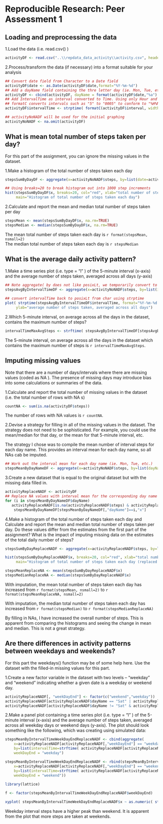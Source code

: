 # Reproducible Research: Peer Assessment 1


## Loading and preprocessing the data



1.Load the data (i.e.  read.csv() )

```r
activityDF <- read.csv("..\\repdata_data_activity\\activity.csv", header=TRUE)
```

2.Process/transform the data (if necessary) into a format suitable for your analysis

```r
## Convert date field from Character to a Date field
activityDF$date <- as.Date(activityDF$date,format="%Y-%m-%d")
## Add a dayName field containing the thre letter day (ie. Mon, Tue, etc.)
activityDF <- cbind(activityDF, dayName = format(activityDF$date,"%a") )
## Add IntervalTime as interval converted to Time. Using only Hour and minutes
## formatC converts intervals such as "5" to "0005" to conform to "%H%M"
activityDF$intervalTime <- strptime( formatC(activityDF$interval, width=4, flag="0000"), format="%H%M")

## activityNoNADF will be used for the initial graphing
activityNoNADF <- na.omit(activityDF)
```

## What is mean total number of steps taken per day?

For this part of the assignment, you can ignore the missing values in the dataset.

1.Make a histogram of the total number of steps taken each day

```r
stepsSumByDayDF <- aggregate(x=activityNoNADF$steps, by=list(date=activityNoNADF$date), FUN="sum")

## Using breaks=20 to break histogram out into 1000 step increments
hist(stepsSumByDayDF$x, breaks=20, col="red", xlab="total number of steps taken each day", 
     main="Histogram of total number of steps taken each day")
```

2.Calculate and report the mean and median total number of steps taken per day


```r
stepsMean <- mean(stepsSumByDayDF$x, na.rm=TRUE)
stepsMedian <- median(stepsSumByDayDF$x, na.rm=TRUE)
```

The mean total number of steps taken each day is `r format(stepsMean, nsmall=2)`  
The median total number of steps taken each day is `r stepsMedian`


## What is the average daily activity pattern?


1.Make a time series plot (i.e.  type = "l" ) of the 5-minute interval (x-axis) and the average number of steps taken, averaged across all days (y-axis)

```r
## Note aggregate( by does not like posixLt, we temporarily convert to char using strftime for aggregation
stepsAvgByIntervalTimeDF <- aggregate(x=activityNoNADF$steps, by=list(intervalTime=strftime(activityNoNADF$intervalTime)), FUN="mean")
                                      
## convert intervalTime back to posixLt from char using strptime
plot( strptime(stepsAvgByIntervalTimeDF$intervalTime, format="%Y-%m-%d %H:%M:%S"), stepsAvgByIntervalTimeDF$x, type="l", xlab="5-minute Interval", 
     ylab="average number of steps taken, averaged across all days")
```

2.Which 5-minute interval, on average across all the days in the dataset, contains the maximum number of steps?

```r
intervalTimeMaxAvgSteps <- strftime( stepsAvgByIntervalTimeDF[stepsAvgByIntervalTimeDF$x==max(stepsAvgByIntervalTimeDF$x),"intervalTime"], format="%H:%M")
```

The 5-minute interval, on average across all the days in the dataset which contains the maximum number of steps is `r intervalTimeMaxAvgSteps`.  

## Imputing missing values

Note that there are a number of days/intervals where there are missing values (coded as  NA ). The presence of missing days may introduce bias into some calculations or summaries of the data.

1.Calculate and report the total number of missing values in the dataset (i.e. the total number of rows with  NA s)

```r
countNA <- sum(is.na(activityDF$steps))
```

The number of rows with NA values is `r countNA`.  

2.Devise a strategy for filling in all of the missing values in the dataset. The strategy does not need to be sophisticated. For example, you could use the mean/median for that day, or the mean for that 5-minute interval, etc.
 
 The strategy I chose was to compile the mean number of interval steps for each day name. This provides an interval mean for each day name, so all NAs cab be imputed.
 
```r
## Work out the interval mean for each day name (ie. Mon, Tue, etc.)
stepsMeanByDayNameDF <- aggregate(x=activityNoNADF$steps, by=list(dayName=activityNoNADF$dayName), FUN="mean")

```

3.Create a new dataset that is equal to the original dataset but with the missing data filled in.

```r

activityReplaceNADF <- activityDF
## Replace NA values with interval mean for the corresponding day name
for (i in stepsMeanByDayNameDF$dayName)
   activityReplaceNADF[is.na(activityReplaceNADF$steps) & activityReplaceNADF$dayName == i, "steps"] <- 
    stepsMeanByDayNameDF[stepsMeanByDayNameDF[,"dayName"]==i,"x"]

```

4.Make a histogram of the total number of steps taken each day and Calculate and report the mean and median total number of steps taken per day. Do these values differ from the estimates from the first part of the assignment? What is the impact of imputing missing data on the estimates of the total daily number of steps?


```r
stepsSumByDayReplaceNADF <- aggregate(x=activityReplaceNADF$steps, by=list(date=activityReplaceNADF$date), FUN="sum")

hist(stepsSumByDayReplaceNADF$x, breaks=20, col="red", xlab="total number of steps taken each day (replaced NA)", 
     main="Histogram of total number of steps taken each day (replaced NA)")

stepsMeanReplaceNA <- mean(stepsSumByDayReplaceNADF$x)
stepsMedianReplaceNA <- median(stepsSumByDayReplaceNADF$x)
```

With imputation, the mean total number of steps taken each day has increased from `r format(stepsMean, nsmall=2)` to `r format(stepsMeanReplaceNA, nsmall=2)`  

With imputation, the median total number of steps taken each day has increased from `r format(stepsMedian)`
 to `r format(stepsMedianReplaceNA)`

By filling in NAs, I have increased the overall number of steps. This is apparent from comparing the histograms and seeing the change in mean and median. This is not a great strategy.

## Are there differences in activity patterns between weekdays and weekends?

For this part the  weekdays()  function may be of some help here. Use the dataset with the filled-in missing values for this part.

1.Create a new factor variable in the dataset with two levels -- "weekday" and "weekend" indicating whether a given date is a weekday or weekend day.

```r

activityReplaceNADF[, "weekDayEnd"] <- factor(c("weekend","weekday"))
activityReplaceNADF[activityReplaceNADF$dayName == "Sat" | activityReplaceNADF$dayName == "Sun", "weekDayEnd"] <- "weekend"
activityReplaceNADF[activityReplaceNADF$dayName != "Sat" & activityReplaceNADF$dayName != "Sun", "weekDayEnd"] <- "weekday"

```

2.Make a panel plot containing a time series plot (i.e.  type = "l" ) of the 5-minute interval (x-axis) and the average number of steps taken, averaged across all weekday days or weekend days (y-axis). The plot should look something like the following, which was creating using simulated data:

```r

stepsMeanByIntervalTimeWeekDayEndReplaceNADF <- cbind(aggregate(
    x=activityReplaceNADF[activityReplaceNADF[,"weekDayEnd"] == "weekday", "steps"], 
    by=list(intervalTime=strftime( activityReplaceNADF[activityReplaceNADF[,"weekDayEnd"] == "weekday", "intervalTime"])), FUN="mean"),
    weekDayEnd = "weekday")

stepsMeanByIntervalTimeWeekDayEndReplaceNADF <- rbind(stepsMeanByIntervalTimeWeekDayEndReplaceNADF, cbind(aggregate(
    x=activityReplaceNADF[activityReplaceNADF[,"weekDayEnd"] == "weekend", "steps"], 
    by=list(intervalTime=strftime( activityReplaceNADF[activityReplaceNADF[,"weekDayEnd"] == "weekend", "intervalTime"])), FUN="mean"),
    weekDayEnd = "weekend"))
                                                  
library(lattice)

f <- factor(stepsMeanByIntervalTimeWeekDayEndReplaceNADF$weekDayEnd)

xyplot( stepsMeanByIntervalTimeWeekDayEndReplaceNADF$x ~ as.numeric( strftime( strptime( stepsMeanByIntervalTimeWeekDayEndReplaceNADF$intervalTime, format="%Y-%m-%d %H:%M:%S" ), format="%H%M")) | f, layout=c(1,2), type="l", xlab="Interval", ylab="Number of steps" )

```
 
 Weekday interval steps have a higher peak than weekend. It is apparent from the plot that more steps are taken at weekends.
